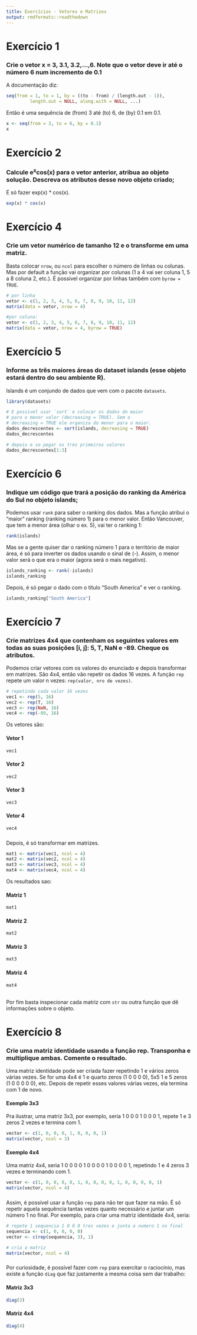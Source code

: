 ```yaml
---
title: Exercícios - Vetores e Matrizes
output: rmdformats::readthedown
---
```


# Exercício 1
### Crie o vetor x = 3, 3.1, 3.2,…,6. Note que o vetor deve ir até o número 6 num incremento de 0.1

A documentação diz:

```r
seq(from = 1, to = 1, by = ((to - from) / (length.out - 1)),
         length.out = NULL, along.with = NULL, ...)
```

Então é uma sequência de (from) 3 até (to) 6, de (by) 0.1 em 0.1.

```r
x <- seq(from = 3, to = 6, by = 0.1)
x
```

# Exercício 2
### Calcule e^x^cos(x) para o vetor anterior, atribua ao objeto solução. Descreva os atributos desse novo objeto criado;

É só fazer exp(x) * cos(x).

```r
exp(x) * cos(x)
```

# Exercício 4
### Crie um vetor numérico de tamanho 12 e o transforme em uma matriz.

Basta colocar `nrow`, ou `ncol` para escolher o número de linhas ou colunas.
Mas por default a função vai organizar por colunas (1 a 4 vai ser coluna 1, 5 a
8 coluna 2, etc.). É possível organizar por linhas também com `byrow = TRUE`.

```r
# por linha
vetor <- c(1, 2, 3, 4, 5, 6, 7, 8, 9, 10, 11, 12)
matrix(data = vetor, nrow = 4)

#por coluna:
vetor <- c(1, 2, 3, 4, 5, 6, 7, 8, 9, 10, 11, 12)
matrix(data = vetor, nrow = 4, byrow = TRUE)
```

# Exercício 5
### Informe as três maiores áreas do dataset islands (esse objeto estará dentro do seu ambiente R).

Islands é um conjundo de dados que vem com o pacote `datasets`.

```r
library(datasets)

# E possivel usar `sort` e colocar os dados do maior
# para o menor valor (decreasing = TRUE). Sem o
# decreasing = TRUE ele organiza do menor para o maior.
dados_decrescentes <- sort(islands, decreasing = TRUE)
dados_decrescentes

# depois e so pegar os tres primeiros valores
dados_decrescentes[1:3]
```

# Exercício 6
### Indique um código que trará a posição do ranking da América do Sul no objeto islands;

Podemos usar `rank` para saber o ranking dos dados. Mas a função
atribui o "maior" ranking (ranking número 1) para o menor valor. Então Vancouver, que
tem a menor área (olhar o ex. 5), vai ter o ranking 1:

```r
rank(islands)
```

Mas se a gente quiser dar o ranking número 1 para o território de
maior área, é só para inverter os dados usando o sinal de (-). Assim,
o menor valor será o que era o maior (agora será o mais
negativo).

```r
islands_ranking <- rank(-islands)
islands_ranking
```

Depois, é só pegar o dado com o título "South America" e ver o ranking.

```r
islands_ranking["South America"]
```

# Exercício 7
### Crie matrizes 4x4 que contenham os seguintes valores em todas as suas posições [i, j]: 5, T, NaN e -89. Cheque os atributos. {.tabset .tabset-fade .tabset-pills}

Podemos criar vetores com os valores do enunciado e depois transformar em
matrizes. São 4x4, então vão repetir os dados 16 vezes. A função `rep` repete
um valor n vezes: `rep(valor, nro de vezes)`.

```r
# repetindo cada valor 16 vezes
vec1 <- rep(5, 16)
vec2 <- rep(T, 16)
vec3 <- rep(NaN, 16)
vec4 <- rep(-89, 16)
```

Os vetores são:

#### Vetor 1
```r
vec1
```

#### Vetor 2
```r
vec2
```

#### Vetor 3
```r
vec3
```

#### Vetor 4
```r
vec4
```

### {.tabset .tabset-fade .tabset-pills}

Depois, é só transformar em matrizes.

```r
mat1 <- matrix(vec1, ncol = 4)
mat2 <- matrix(vec2, ncol = 4)
mat3 <- matrix(vec3, ncol = 4)
mat4 <- matrix(vec4, ncol = 4)
```

Os resultados sao:

#### Matriz 1
```r
mat1
```
#### Matriz 2
```r
mat2
```
#### Matriz 3
```r
mat3
```
#### Matriz 4
```r
mat4
```

##

Por fim basta inspecionar cada matriz com `str` ou outra função que dê informações sobre
o objeto.

# Exercício 8
### Crie uma matriz identidade usando a função rep. Transponha e multiplique ambas. Comente o resultado. {.tabset .tabset-fade .tabset-pills}

Uma matriz identidade pode ser criada fazer repetindo 1 e vários zeros várias
vezes. Se for uma 4x4 é 1 e quarto zeros (1 0 0 0 0), 5x5 1 e 5 zeros (1 0 0 0
0 0), etc. Depois de repetir esses valores várias vezes, ela termina com 1 de
novo.

#### Exemplo 3x3

Pra ilustrar, uma matriz 3x3, por exemplo, seria 1 0 0 0 1 0 0 0 1, repete 1 e 3 zeros 2 vezes e termina com 1.

```r
vector <- c(1, 0, 0, 0, 1, 0, 0, 0, 1)
matrix(vector, ncol = 3)
```

#### Exemplo 4x4
Uma matriz 4x4, seria 1 0 0 0 0 1 0 0 0 0 1 0 0 0 0 1, repetindo 1 e 4 zeros 3
vezes e terminando com 1.

```r
vector <- c(1, 0, 0, 0, 0, 1, 0, 0, 0, 0, 1, 0, 0, 0, 0, 1)
matrix(vector, ncol = 4)
```

###

Assim, é possível usar a função `rep` para não ter que fazer na mão. É só
repetir aquela sequência tantas vezes quanto necessário e juntar um número 1
no final. Por exemplo, para criar uma matriz identidade 4x4, seria:

```r
# repete 1 sequencia 1 0 0 0 tres vezes e junta o numero 1 no final
sequencia <- c(1, 0, 0, 0, 0)
vector <- c(rep(sequencia, 3), 1)

# cria a matriz
matrix(vector, ncol = 4)
```
### {.tabset .tabset-fade .tabset-pills}

Por curiosidade, é possível fazer com `rep` para exercitar o raciocínio, mas
existe a função `diag` que faz justamente a mesma coisa sem dar trabalho:

#### Matriz 3x3
```r
diag(3)
```
#### Matriz 4x4
```r
diag(4)
```
